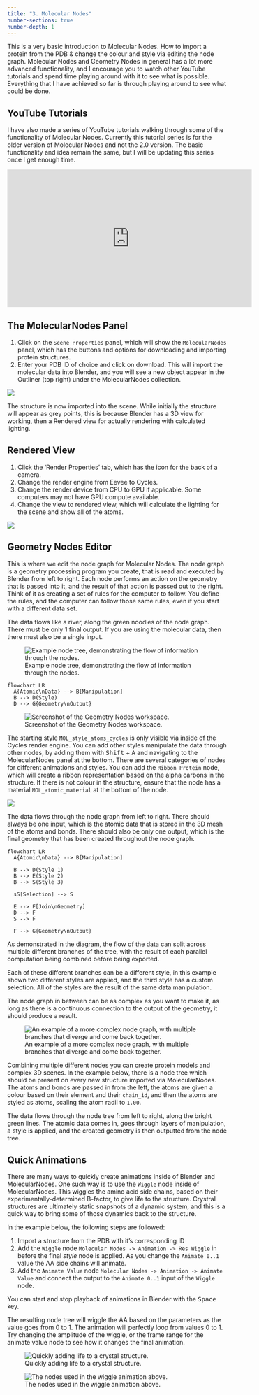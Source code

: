 ```yaml
---
title: "3. Molecular Nodes"
number-sections: true
number-depth: 1
---
```


This is a very basic introduction to Molecular Nodes. How to import a protein from the PDB & change the colour and style via editing the node graph. Molecular Nodes and Geometry Nodes in general has a lot more advanced functionality, and I encourage you to watch other YouTube tutorials and spend time playing around with it to see what is possible. Everything that I have achieved so far is through playing around to see what could be done.

::: callout-ip
## YouTube Tutorials

I have also made a series of YouTube tutorials walking through some of the functionality of Molecular Nodes. Currently this tutorial series is for the older version of Molecular Nodes and not the 2.0 version. The basic functionality and idea remain the same, but I will be updating this series once I get enough time.

<iframe width="560" height="315" src="https://www.youtube.com/embed/CvmFaRVmZRU" title="YouTube video player" frameborder="0" allow="accelerometer; autoplay; clipboard-write; encrypted-media; gyroscope; picture-in-picture" allowfullscreen>

</iframe>
:::

## The MolecularNodes Panel

1.  Click on the `Scene Properties` panel, which will show the `MolecularNodes` panel, which has the buttons and options for downloading and importing protein structures.
2.  Enter your PDB ID of choice and click on download. This will import the molecular data into Blender, and you will see a new object appear in the Outliner (top right) under the MolecularNodes collection.

![](images/mn-panel-download-pdb.png)

The structure is now imported into the scene. While initially the structure will appear as grey points, this is because Blender has a 3D view for working, then a Rendered view for actually rendering with calculated lighting.

## Rendered View

1.  Click the 'Render Properties' tab, which has the icon for the back of a camera.
2.  Change the render engine from Eevee to Cycles.
3.  Change the render device from CPU to GPU if applicable. Some computers may not have GPU compute available.
4.  Change the view to rendered view, which will calculate the lighting for the scene and show all of the atoms.

![](images/mn-render-cycles.png)

## Geometry Nodes Editor

This is where we edit the node graph for Molecular Nodes. The node graph is a geometry processing program you create, that is read and executed by Blender from left to right. Each node performs an action on the geometry that is passed into it, and the result of that action is passed out to the right. Think of it as creating a set of rules for the computer to follow. You define the rules, and the computer can follow those same rules, even if you start with a different data set.

The data flows like a river, along the green noodles of the node graph. There must be only 1 final output. If you are using the molecular data, then there must also be a single input.

![Example node tree, demonstrating the flow of information through the nodes.](images/CleanShot%202023-06-11%20at%2015.54.55@2x.png)


```mermaid
flowchart LR
  A{Atomic\nData} --> B[Manipulation]
  B --> D(Style)
  D --> G{Geometry\nOutput}

```

![Screenshot of the Geometry Nodes workspace.](images/mn-gn-workspace.png)

The starting style `MOL_style_atoms_cycles` is only visible via inside of the Cycles render engine. You can add other styles manipulate the data through other nodes, by adding them with <kbd>Shift</kbd> + <kbd>A</kbd> and navigating to the MolecularNodes panel at the bottom. There are several categories of nodes for different animations and styles. You can add the `Ribbon Protein` node, which will create a ribbon representation based on the alpha carbons in the structure. If there is not colour in the structure, ensure that the node has a material `MOL_atomic_material` at the bottom of the node.

![](images/mn-gn-style-ribbon.png)

The data flows through the node graph from left to right. There should always be one input, which is the atomic data that is stored in the 3D mesh of the atoms and bonds. There should also be only one output, which is the final geometry that has been created throughout the node graph.

```mermaid
flowchart LR
  A{Atomic\nData} --> B[Manipulation]

  B --> D(Style 1)
  B --> E(Style 2)
  B --> S(Style 3)

  sS[Selection] --> S

  E --> F[Join\nGeometry]
  D --> F
  S --> F

  F --> G{Geometry\nOutput}
```

As demonstrated in the diagram, the flow of the data can split across multiple different branches of the tree, with the result of each parallel computation being combined before being exported.

Each of these different branches can be a different style, in this example shown two different styles are applied, and the third style has a custom selection. All of the styles are the result of the same data manipulation.

The node graph in between can be as complex as you want to make it, as long as there is a continuous connection to the output of the geometry, it should produce a result.

![An example of a more complex node graph, with multiple branches that diverge and come back together.](images/CleanShot%202023-06-11%20at%2015.57.33@2x.png)

Combining multiple different nodes you can create protein models and complex 3D scenes. In the example below, there is a node tree which should be present on every new structure imported via MolecularNodes. The atoms and bonds are passed in from the left, the atoms are given a colour based on their element and their `chain_id`, and then the atoms are styled as atoms, scaling the atom radii to `1.00`.

The data flows through the node tree from left to right, along the bright green lines. The atomic data comes in, goes through layers of manipulation, a style is applied, and the created geometry is then outputted from the node tree.



## Quick Animations

There are many ways to quickly create animations inside of Blender and MolecularNodes. One such way is to use the `Wiggle` node inside of MolecularNodes. This wiggles the amino acid side chains, based on their experimentally-determined B-factor, to give life to the structure. Crystral structures are ultimately static snapshots of a dynamic system, and this is a quick way to bring some of those dynamics back to the structure.

In the example below, the following steps are followed:

1. Import a structure from the PDB with it's corresponding ID
2. Add the `Wiggle` node `Molecular Nodes -> Animation -> Res Wiggle` in before the final _style_ node is applied. As you change the `Animate 0..1` value the AA side chains will animate. 
3. Add the `Animate Value` node `Molecular Nodes -> Animation -> Animate Value` and connect the output to the `Animate 0..1` input of the `Wiggle` node.

You can start and stop playback of animations in Blender with the <kbd>Space</kbd> key.

The resulting node tree will wiggle the AA based on the parameters as the value goes from 0 to 1. The animation will perfectly loop from values 0 to 1. Try changing the amplitude of the wiggle, or the frame range for the animate value node to see how it changes the final animation.

![Quickly adding life to a crystal structure.](images/mn-wiggle-example.gif){fig-alt="A gif showing amino acids wiggling and moving about as part of a protein cystral structure. Their movement is scaled based on their experimentally determined B-factor."}

![The nodes used in the wiggle animation above.](images/mn-wiggle-nodes.png){fig-alt="A screenshot of some geometry nodes inside of Blender. The major nodes pictured are 'MOL_style_colour', 'MOL_animate_res_wiggle' and 'MOL_style_ball_and_stick' which result in an animation of amino acids wiggling about inside of a protein structure."}